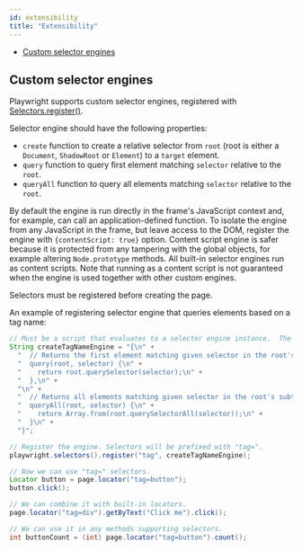 ```yaml
---
id: extensibility
title: "Extensibility"
---
```


- [Custom selector engines](#custom-selector-engines)

## Custom selector engines

Playwright supports custom selector engines, registered with [Selectors.register()](/api/class-selectors.mdx#selectors-register).

Selector engine should have the following properties:
- `create` function to create a relative selector from `root` (root is either a `Document`, `ShadowRoot` or `Element`) to a `target` element.
- `query` function to query first element matching `selector` relative to the `root`.
- `queryAll` function to query all elements matching `selector` relative to the `root`.

By default the engine is run directly in the frame's JavaScript context and, for example, can call an application-defined function. To isolate the engine from any JavaScript in the frame, but leave access to the DOM, register the engine with `{contentScript: true}` option. Content script engine is safer because it is protected from any tampering with the global objects, for example altering `Node.prototype` methods. All built-in selector engines run as content scripts. Note that running as a content script is not guaranteed when the engine is used together with other custom engines.

Selectors must be registered before creating the page.

An example of registering selector engine that queries elements based on a tag name:

```java
// Must be a script that evaluates to a selector engine instance.  The script is evaluated in the page context.
String createTagNameEngine = "{\n" +
  "  // Returns the first element matching given selector in the root's subtree.\n" +
  "  query(root, selector) {\n" +
  "    return root.querySelector(selector);\n" +
  "  },\n" +
  "\n" +
  "  // Returns all elements matching given selector in the root's subtree.\n" +
  "  queryAll(root, selector) {\n" +
  "    return Array.from(root.querySelectorAll(selector));\n" +
  "  }\n" +
  "}";

// Register the engine. Selectors will be prefixed with "tag=".
playwright.selectors().register("tag", createTagNameEngine);

// Now we can use "tag=" selectors.
Locator button = page.locator("tag=button");
button.click();

// We can combine it with built-in locators.
page.locator("tag=div").getByText("Click me").click();

// We can use it in any methods supporting selectors.
int buttonCount = (int) page.locator("tag=button").count();
```


[APIRequest]: /api/class-apirequest.mdx "APIRequest"
[APIRequestContext]: /api/class-apirequestcontext.mdx "APIRequestContext"
[APIResponse]: /api/class-apiresponse.mdx "APIResponse"
[APIResponseAssertions]: /api/class-apiresponseassertions.mdx "APIResponseAssertions"
[Browser]: /api/class-browser.mdx "Browser"
[BrowserContext]: /api/class-browsercontext.mdx "BrowserContext"
[BrowserType]: /api/class-browsertype.mdx "BrowserType"
[CDPSession]: /api/class-cdpsession.mdx "CDPSession"
[ConsoleMessage]: /api/class-consolemessage.mdx "ConsoleMessage"
[Dialog]: /api/class-dialog.mdx "Dialog"
[Download]: /api/class-download.mdx "Download"
[ElementHandle]: /api/class-elementhandle.mdx "ElementHandle"
[FileChooser]: /api/class-filechooser.mdx "FileChooser"
[FormData]: /api/class-formdata.mdx "FormData"
[Frame]: /api/class-frame.mdx "Frame"
[FrameLocator]: /api/class-framelocator.mdx "FrameLocator"
[JSHandle]: /api/class-jshandle.mdx "JSHandle"
[Keyboard]: /api/class-keyboard.mdx "Keyboard"
[Locator]: /api/class-locator.mdx "Locator"
[LocatorAssertions]: /api/class-locatorassertions.mdx "LocatorAssertions"
[Mouse]: /api/class-mouse.mdx "Mouse"
[Page]: /api/class-page.mdx "Page"
[PageAssertions]: /api/class-pageassertions.mdx "PageAssertions"
[Playwright]: /api/class-playwright.mdx "Playwright"
[PlaywrightAssertions]: /api/class-playwrightassertions.mdx "PlaywrightAssertions"
[PlaywrightException]: /api/class-playwrightexception.mdx "PlaywrightException"
[Request]: /api/class-request.mdx "Request"
[RequestOptions]: /api/class-requestoptions.mdx "RequestOptions"
[Response]: /api/class-response.mdx "Response"
[Route]: /api/class-route.mdx "Route"
[Selectors]: /api/class-selectors.mdx "Selectors"
[TimeoutError]: /api/class-timeouterror.mdx "TimeoutError"
[Touchscreen]: /api/class-touchscreen.mdx "Touchscreen"
[Tracing]: /api/class-tracing.mdx "Tracing"
[Video]: /api/class-video.mdx "Video"
[WebError]: /api/class-weberror.mdx "WebError"
[WebSocket]: /api/class-websocket.mdx "WebSocket"
[WebSocketFrame]: /api/class-websocketframe.mdx "WebSocketFrame"
[Worker]: /api/class-worker.mdx "Worker"
[Element]: https://developer.mozilla.org/en-US/docs/Web/API/element "Element"
[EvaluationArgument]: /evaluating.mdx#evaluation-argument "EvaluationArgument"
[Promise]: https://developer.mozilla.org/en-US/docs/Web/JavaScript/Reference/Global_Objects/Promise "Promise"
[iterator]: https://developer.mozilla.org/en-US/docs/Web/JavaScript/Reference/Iteration_protocols "Iterator"
[origin]: https://developer.mozilla.org/en-US/docs/Glossary/Origin "Origin"
[selector]: https://developer.mozilla.org/en-US/docs/Web/CSS/CSS_Selectors "selector"
[Serializable]: https://developer.mozilla.org/en-US/docs/Web/JavaScript/Reference/Global_Objects/JSON/stringify#Description "Serializable"
[UIEvent.detail]: https://developer.mozilla.org/en-US/docs/Web/API/UIEvent/detail "UIEvent.detail"
[UnixTime]: https://en.wikipedia.org/wiki/Unix_time "Unix Time"
[xpath]: https://developer.mozilla.org/en-US/docs/Web/XPath "xpath"

[boolean]: https://docs.oracle.com/javase/tutorial/java/nutsandbolts/datatypes.html "boolean"
[byte&#91;&#93;]: https://docs.oracle.com/javase/tutorial/java/nutsandbolts/datatypes.html "byte[]"
[Consumer]: https://docs.oracle.com/javase/8/docs/api/java/util/function/Consumer.html "Consumer"
[double]: https://docs.oracle.com/javase/tutorial/java/nutsandbolts/datatypes.html "double"
[InputStream]: https://docs.oracle.com/javase/8/docs/api/java/io/InputStream.html "InputStream"
[int]: https://docs.oracle.com/javase/tutorial/java/nutsandbolts/datatypes.html "int"
[JsonObject]: https://www.javadoc.io/doc/com.google.code.gson/gson/latest/com.google.gson/com/google/gson/JsonObject.html "JsonObject"
[List]: https://docs.oracle.com/javase/8/docs/api/java/util/List.html "List"
[Map]: https://docs.oracle.com/javase/8/docs/api/java/util/Map.html "Map"
[null]: https://docs.oracle.com/javase/specs/jls/se8/html/jls-3.html#jls-3.10.7 "null"
[Object]: https://docs.oracle.com/javase/8/docs/api/java/lang/Object.html "Object"
[Path]: https://docs.oracle.com/javase/8/docs/api/java/nio/file/Path.html "Path"
[Pattern]: https://docs.oracle.com/javase/8/docs/api/java/util/regex/Pattern.html "Pattern"
[Predicate]: https://docs.oracle.com/javase/8/docs/api/java/util/function/Predicate.html "Predicate"
[void]: https://docs.oracle.com/javase/tutorial/java/javaOO/methods.html "void"
[Runnable]: https://docs.oracle.com/javase/8/docs/api/java/lang/Runnable.html "Runnable"
[RuntimeException]: https://docs.oracle.com/javase/8/docs/api/java/lang/RuntimeException.html "RuntimeException"
[String]: https://docs.oracle.com/javase/8/docs/api/java/lang/String.html "String"

[all available image tags]: https://mcr.microsoft.com/en-us/product/playwright/java/about "all available image tags"
[Microsoft Artifact Registry]: https://mcr.microsoft.com/en-us/product/playwright/java/about "Microsoft Artifact Registry"
[Dockerfile.jammy]: https://github.com/microsoft/playwright-java/blob/main/utils/docker/Dockerfile.jammy "Dockerfile.jammy"
